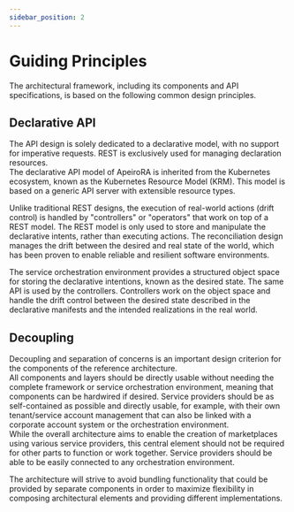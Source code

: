 ```yaml
---
sidebar_position: 2
---
```


# Guiding Principles

The architectural framework, including its components and API specifications, is based on the following common design principles.

## Declarative API

The API design is solely dedicated to a declarative model, with no support for imperative requests. REST is exclusively used for managing declaration resources.  
The declarative API model of ApeiroRA is inherited from the Kubernetes ecosystem, known as the <Term>Kubernetes Resource Model</Term> (KRM).
This model is based on a generic API server with extensible resource types.

Unlike traditional REST designs, the execution of real-world actions (drift control) is handled by "controllers" or "operators" that work on top of a REST model.
The REST model is only used to store and manipulate the declarative intents, rather than executing actions.
The reconciliation design manages the drift between the desired and real state of the world, which has been proven to enable reliable and resilient software environments.

The service orchestration environment provides a <Term name="account model">structured object space</Term> for storing the declarative intentions, known as the desired state.
The same API is used by the controllers. Controllers work on the object space and handle the drift control between the desired state described in the declarative manifests and the intended realizations in the real world.


## Decoupling

Decoupling and separation of concerns is an important design criterion for the components of the reference architecture.  
All components and layers should be directly usable without needing the complete framework or service orchestration environment, meaning that components can be hardwired if desired.
<Term>Service providers</Term> should be as self-contained as possible and directly usable, for example, with their own tenant/service account management that can also be linked with a corporate account system or the orchestration environment.  
While the overall architecture aims to enable the creation of <Term>marketplaces</Term> using various service providers, this central element should not be required for other parts to function or work together.
Service providers should be able to be easily connected to any orchestration environment.

The architecture will strive to avoid bundling functionality that could be provided by separate components in order to maximize flexibility in composing architectural elements and providing different implementations.
